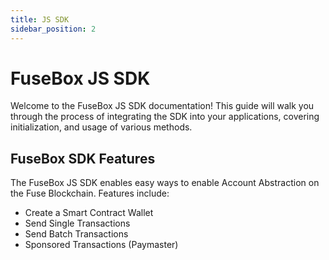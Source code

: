 ```yaml
---
title: JS SDK
sidebar_position: 2
---
```


# FuseBox JS SDK

Welcome to the FuseBox JS SDK documentation! This guide will walk you through the process of integrating the SDK into your applications, covering initialization, and usage of various methods.

## FuseBox SDK Features

The FuseBox JS SDK enables easy ways to enable Account Abstraction on the Fuse Blockchain. Features include:

- Create a Smart Contract Wallet
- Send Single Transactions
- Send Batch Transactions
- Sponsored Transactions (Paymaster)
